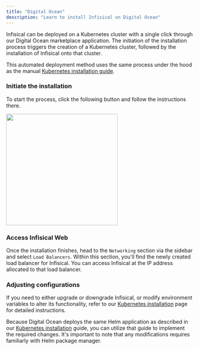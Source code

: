 ```yaml
---
title: "Digital Ocean"
description: "Learn to install Infisical on Digital Ocean"
---
```


Infisical can be deployed on a Kubernetes cluster with a single click through our Digital Ocean marketplace application.
The initiation of the installation process triggers the creation of a Kubernetes cluster, followed by the installation of Infisical onto that cluster.

This automated deployment method uses the same process under the hood as the manual [Kubernetes installation guide](./kubernetes-helm).

### Initiate the installation

To start the process, click the following button and follow the instructions there.

<a href="https://docs.digitalocean.com/products/marketplace/catalog/infisical/">
<img src="../../images/do-k8-install-btn.png" width="300"/>
</a>

### Access Infisical Web
Once the installation finishes, head to the `Networking` section via the sidebar and select `Load Balancers`.
Within this section, you'll find the newly created load balancer for Infisical. You can access Infisical at the IP address allocated to that load balancer.

### Adjusting configurations
If you need to either upgrade or downgrade Infisical, or modify environment variables to alter its functionality, refer to our [Kubernetes installation](./kubernetes-helm) page for detailed instructions.

Because Digital Ocean deploys the same Helm application as described in our [Kubernetes installation](./kubernetes-helm) guide, you can utilize that guide to implement the required changes.
It's important to note that any modifications requires familiarly with Helm package manager.
